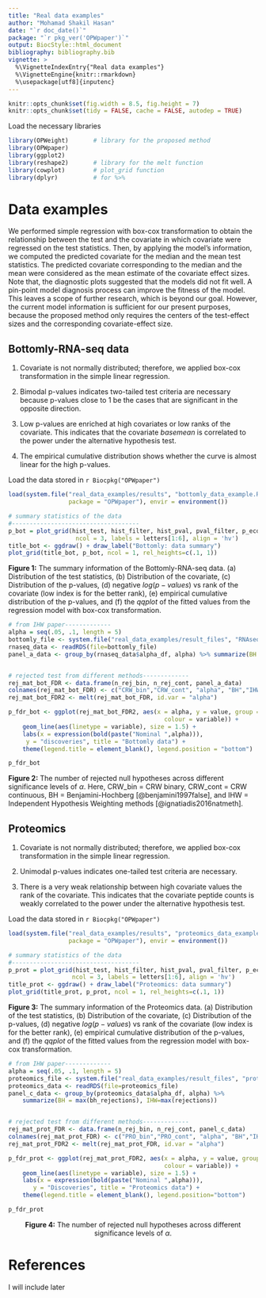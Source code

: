 ```yaml
---
title: "Real data examples"
author: "Mohamad Shakil Hasan"
date: "`r doc_date()`"
package: "`r pkg_ver('OPWpaper')`"
output: BiocStyle::html_document
bibliography: bibliography.bib
vignette: >
  %\VignetteIndexEntry{"Real data examples"}
  %\VignetteEngine{knitr::rmarkdown}
  %\usepackage[utf8]{inputenc}
---
```


```r
knitr::opts_chunk$set(fig.width = 8.5, fig.height = 7)
knitr::opts_chunk$set(tidy = FALSE, cache = FALSE, autodep = TRUE)
```


Load the necessary libraries

```r
library(OPWeight)       # library for the proposed method
library(OPWpaper)       
library(ggplot2)
library(reshape2)       # library for the melt function
library(cowplot)        # plot_grid function
library(dplyr)          # for %>%
```


# Data examples
We performed simple regression with box-cox transformation to obtain the relationship between the test and the covariate in which covariate were regressed on the test statistics. Then, by applying the model's information, we computed the predicted covariate for the median and the mean test statistics. The predicted covariate corresponding to the median and the mean were considered as the mean estimate of the covariate effect sizes. Note that, the diagnostic plots suggested that the models did not fit well. A pin-point model diagnosis process can improve the fitness of the model. This leaves a scope of further research, which is beyond our goal. However, the current model information is sufficient for our present purposes, because the proposed method only requires the centers of the test-effect sizes and the corresponding covariate-effect size.


## Bottomly-RNA-seq data
1) Covariate is not normally distributed; therefore, we applied box-cox transformation in the simple linear regression.

2) Bimodal p-values indicates two-tailed test criteria are necessary because p-values close to $1$ be the cases that are significant in the opposite direction. 

3) Low p-values are enriched at high covariates or low ranks of the covariate. This indicates that the covariate $basemean$ is correlated to the power under the alternative hypothesis test.

4) The empirical cumulative distribution shows whether the curve is almost linear for the high p-values. 


Load the data stored in `r Biocpkg("OPWpaper")` 

```r
load(system.file("real_data_examples/results", "bottomly_data_example.RDATA",
                 package = "OPWpaper"), envir = environment())
```



```r
# summary statistics of the data
#------------------------------------
p_bot = plot_grid(hist_test, hist_filter, hist_pval, pval_filter, p_ecdf, qqplot,
                   ncol = 3, labels = letters[1:6], align = 'hv')
title_bot <- ggdraw() + draw_label("Bottomly: data summary")
plot_grid(title_bot, p_bot, ncol = 1, rel_heights=c(.1, 1))
```
**Figure 1:** The summary information of the Bottomly-RNA-seq data. (a) Distribution of the test statistics, (b) Distribution of the covariate, (c) Distribution of the p-values, (d) negative $log(p-values)$ vs rank of the covariate (low index is for the better rank), (e) empirical cumulative distribution of the p-values, and (f) the $qqplot$ of the fitted values from the regression model with box-cox transformation.



```r
# from IHW paper-------------
alpha = seq(.05, .1, length = 5)
bottomly_file <- system.file("real_data_examples/result_files", "RNAseq_benchmark.Rds", package = "IHWpaper")
rnaseq_data <- readRDS(file=bottomly_file)
panel_a_data <- group_by(rnaseq_data$alpha_df, alpha) %>% summarize(BH = max(bh_rejections), IHW=max(rejections))


# rejected test from different methods-------------
rej_mat_bot_FDR <- data.frame(n_rej_bin, n_rej_cont, panel_a_data)
colnames(rej_mat_bot_FDR) <- c("CRW_bin","CRW_cont", "alpha", "BH","IHW")
rej_mat_bot_FDR2 <- melt(rej_mat_bot_FDR, id.var = "alpha")

p_fdr_bot <- ggplot(rej_mat_bot_FDR2, aes(x = alpha, y = value, group = variable,
                                            colour = variable)) +
    geom_line(aes(linetype = variable), size = 1.5) +
    labs(x = expression(bold(paste("Nominal ",alpha))),
	 y = "discoveries", title = "Bottomly data") +
    theme(legend.title = element_blank(), legend.position = "bottom")

p_fdr_bot
```
**Figure 2:** The number of rejected null hypotheses across different significance levels of $\alpha$. Here, CRW_bin = CRW binary, CRW_cont = CRW continuous, BH = Benjamini-Hochberg [@benjamini1997false], and IHW = Independent Hypothesis Weighting methods [@ignatiadis2016natmeth]. 



## Proteomics
1) Covariate is not normally distributed; therefore, we applied box-cox transformation in the simple linear regression.

2) Unimodal p-values indicates one-tailed test criteria are necessary. 

3) There is a very weak relationship between high covariate values the rank of the covariate. This indicates that the covariate peptide counts is weakly correlated to the power under the alternative hypothesis test. 


Load the data stored in `r Biocpkg("OPWpaper")` 

```r
load(system.file("real_data_examples/results", "proteomics_data_example.RDATA",
                 package = "OPWpaper"), envir = environment())
```



```r
# summary statistics of the data
#------------------------------------
p_prot = plot_grid(hist_test, hist_filter, hist_pval, pval_filter, p_ecdf, qqplot,
                  ncol = 3, labels = letters[1:6], align = 'hv')
title_prot <- ggdraw() + draw_label("Proteomics: data summary")
plot_grid(title_prot, p_prot, ncol = 1, rel_heights=c(.1, 1))
```
**Figure 3:** The summary information of the Proteomics data. (a) Distribution of the test statistics, (b) Distribution of the covariate, (c) Distribution of the p-values, (d) negative $log(p-values)$ vs rank of the covariate (low index is for the better rank), (e) empirical cumulative distribution of the p-values, and (f) the $qqplot$ of the fitted values from the regression model with box-cox transformation.



```r
# from IHW paper-------------
alpha = seq(.05, .1, length = 5)
proteomics_file <- system.file("real_data_examples/result_files", "proteomics_benchmark.Rds", package = "IHWpaper")
proteomics_data <- readRDS(file=proteomics_file)
panel_c_data <- group_by(proteomics_data$alpha_df, alpha) %>%
    summarize(BH = max(bh_rejections), IHW=max(rejections))


# rejected test from different methods-------------
rej_mat_prot_FDR <- data.frame(n_rej_bin, n_rej_cont, panel_c_data)
colnames(rej_mat_prot_FDR) <- c("PRO_bin","PRO_cont", "alpha", "BH","IHW")
rej_mat_prot_FDR2 <- melt(rej_mat_prot_FDR, id.var = "alpha")

p_fdr_prot <- ggplot(rej_mat_prot_FDR2, aes(x = alpha, y = value, group = variable,
                                            colour = variable)) +
    geom_line(aes(linetype = variable), size = 1.5) +
    labs(x = expression(bold(paste("Nominal ",alpha))),
	   y = "Discoveries", title = "Proteomics data") +
    theme(legend.title = element_blank(), legend.position="bottom")

p_fdr_prot
```
<p style = "text-align: center;"> 
**Figure 4:** The number of rejected null hypotheses across different significance levels of $\alpha$. 
</p>


# References
I will include later

